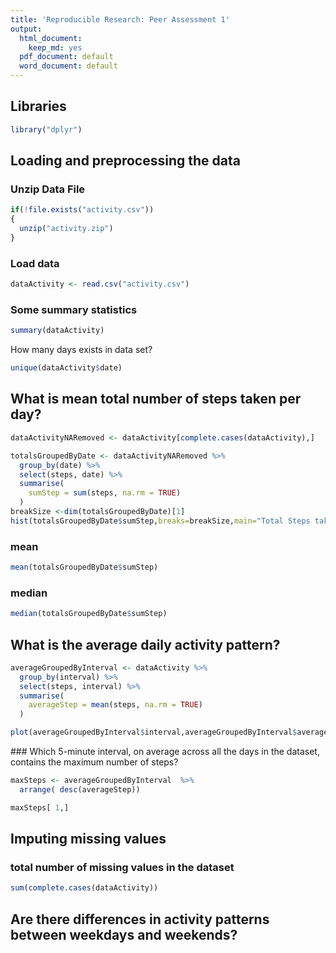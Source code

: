 ```yaml
---
title: 'Reproducible Research: Peer Assessment 1'
output:
  html_document:
    keep_md: yes
  pdf_document: default
  word_document: default
---
```


## Libraries 
```r
library("dplyr")
```




## Loading and preprocessing the data
### Unzip Data File
```r
if(!file.exists("activity.csv"))
{
  unzip("activity.zip")
}
```
### Load data
```r
dataActivity <- read.csv("activity.csv")
```


### Some summary statistics
```r
summary(dataActivity)
```

How many days exists in data set?

```r
unique(dataActivity$date)
```




## What is mean total number of steps taken per day?


```r
dataActivityNARemoved <- dataActivity[complete.cases(dataActivity),]

totalsGroupedByDate <- dataActivityNARemoved %>%
  group_by(date) %>%
  select(steps, date) %>%
  summarise(
    sumStep = sum(steps, na.rm = TRUE)
  ) 
breakSize <-dim(totalsGroupedByDate)[1]
hist(totalsGroupedByDate$sumStep,breaks=breakSize,main="Total Steps taken each day",ylab="totalSteps",xlab="date")
```

### mean 
```r
mean(totalsGroupedByDate$sumStep)
```

### median 

```r
median(totalsGroupedByDate$sumStep)
```



## What is the average daily activity pattern?
```r
averageGroupedByInterval <- dataActivity %>%
  group_by(interval) %>%
  select(steps, interval) %>%
  summarise(
    averageStep = mean(steps, na.rm = TRUE)
  ) 

plot(averageGroupedByInterval$interval,averageGroupedByInterval$averageStep,type="l",xlab="intervals",ylab="average steps for every day",main="average number of steps taken each 5 minute interval")

```
### Which 5-minute interval, on average across all the days in the dataset, contains the maximum number of steps?
```r
maxSteps <- averageGroupedByInterval  %>%
  arrange( desc(averageStep)) 

maxSteps[ 1,]
```

## Imputing missing values

### total number of missing values in the dataset 

```r
sum(complete.cases(dataActivity))
```


## Are there differences in activity patterns between weekdays and weekends?
